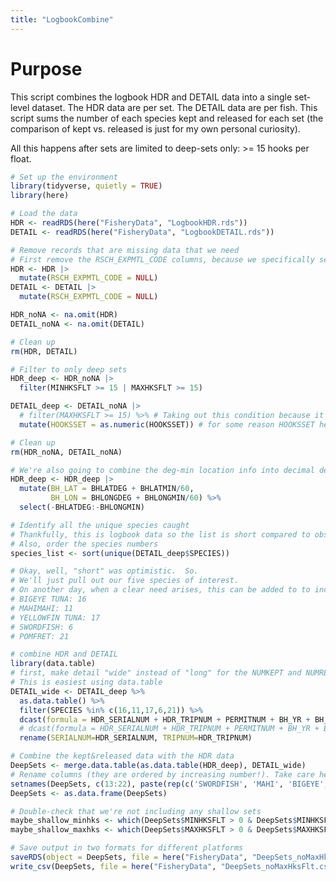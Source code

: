```yaml
---
title: "LogbookCombine"
---
```


# Purpose
This script combines the logbook HDR and DETAIL data into a single set-level 
dataset.  The HDR data are per set.  The DETAIL data are per fish.  This script
sums the number of each species kept and released for each set (the comparison
of kept vs. released is just for my own personal curiosity).  

All this happens after sets are limited to deep-sets only: >= 15 hooks per float.

```r
# Set up the environment
library(tidyverse, quietly = TRUE)
library(here)
```

```r
# Load the data
HDR <- readRDS(here("FisheryData", "LogbookHDR.rds"))
DETAIL <- readRDS(here("FisheryData", "LogbookDETAIL.rds"))
```

```r
# Remove records that are missing data that we need
# First remove the RSCH_EXPMTL_CODE columns, because we specifically selected ones that were empty
HDR <- HDR |>
  mutate(RSCH_EXPMTL_CODE = NULL)
DETAIL <- DETAIL |>
  mutate(RSCH_EXPMTL_CODE = NULL)

HDR_noNA <- na.omit(HDR)
DETAIL_noNA <- na.omit(DETAIL)

# Clean up
rm(HDR, DETAIL)
```

```r
# Filter to only deep sets
HDR_deep <- HDR_noNA |>
  filter(MINHKSFLT >= 15 | MAXHKSFLT >= 15)

DETAIL_deep <- DETAIL_noNA |>
  # filter(MAXHKSFLT >= 15) %>% # Taking out this condition because it's often 0 in early 1995
  mutate(HOOKSSET = as.numeric(HOOKSSET)) # for some reason HOOKSSET here is a character which causes issues later on

# Clean up
rm(HDR_noNA, DETAIL_noNA)
```

```r
# We're also going to combine the deg-min location info into decimal degrees and get rid of the old (annoying) columns
HDR_deep <- HDR_deep |>
  mutate(BH_LAT = BHLATDEG + BHLATMIN/60,
         BH_LON = BHLONGDEG + BHLONGMIN/60) %>% 
  select(-BHLATDEG:-BHLONGMIN)
```

```r
# Identify all the unique species caught
# Thankfully, this is logbook data so the list is short compared to observer data
# Also, order the species numbers
species_list <- sort(unique(DETAIL_deep$SPECIES))

# Okay, well, "short" was optimistic.  So.
# We'll just pull out our five species of interest.  
# On another day, when a clear need arises, this can be added to to include additional species
# BIGEYE TUNA: 16
# MAHIMAHI: 11
# YELLOWFIN TUNA: 17
# SWORDFISH: 6
# POMFRET: 21
```

```r
# combine HDR and DETAIL
library(data.table)
# first, make detail "wide" instead of "long" for the NUMKEPT and NUMRELEASED columns for our five species
# This is easiest using data.table 
DETAIL_wide <- DETAIL_deep %>% 
  as.data.table() %>% 
  filter(SPECIES %in% c(16,11,17,6,21)) %>% 
  dcast(formula = HDR_SERIALNUM + HDR_TRIPNUM + PERMITNUM + BH_YR + BH_MON + HOOKSSET ~ SPECIES, value.var=c('NUMKEPT', 'NUMRELEASED'), fun.aggregate = sum)  %>% 
  # dcast(formula = HDR_SERIALNUM + HDR_TRIPNUM + PERMITNUM + BH_YR + BH_MON + HOOKSSET + MAXHKSFLT ~ SPECIES, value.var=c('NUMKEPT', 'NUMRELEASED'), fun.aggregate = sum) %>% 
  rename(SERIALNUM=HDR_SERIALNUM, TRIPNUM=HDR_TRIPNUM)

# Combine the kept&released data with the HDR data
DeepSets <- merge.data.table(as.data.table(HDR_deep), DETAIL_wide)
# Rename columns (they are ordered by increasing number!). Take care here to make sure you are renaming them correctly
setnames(DeepSets, c(13:22), paste(rep(c('SWORDFISH', 'MAHI', 'BIGEYE', 'YELLOWFIN', 'POMFRET'), 2), rep(c('KEPT', 'RELEASED'), each=5), sep='_'))
DeepSets <- as.data.frame(DeepSets)
```

```r
# Double-check that we're not including any shallow sets
maybe_shallow_minhks <- which(DeepSets$MINHKSFLT > 0 & DeepSets$MINHKSFLT < 15) # 31 entries
maybe_shallow_maxhks <- which(DeepSets$MAXHKSFLT > 0 & DeepSets$MAXHKSFLT < 15) # empty
```

```r
# Save output in two formats for different platforms
saveRDS(object = DeepSets, file = here("FisheryData", "DeepSets_noMaxHksFlt.rds"))
write_csv(DeepSets, file = here("FisheryData", "DeepSets_noMaxHksFlt.csv"))
```






